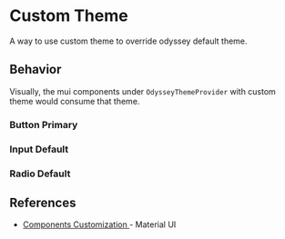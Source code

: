 
<Meta anchor />

# Custom Theme

A way to use custom theme to override odyssey default theme.

## Behavior

Visually, the mui components under `OdysseyThemeProvider` with custom theme would consume that theme.

### Button Primary

<Canvas>
  <Story id="customization-components--button-primary" />
</Canvas>

### Input Default

<Canvas>
  <Story id="customization-components--input-default" />
</Canvas>

### Radio Default

<Canvas>
  <Story id="customization-components--radio-default" />
</Canvas>

## References

- <a href="https://mui.com/material-ui/customization/theme-components/">
    Components Customization
  </a> - Material UI
